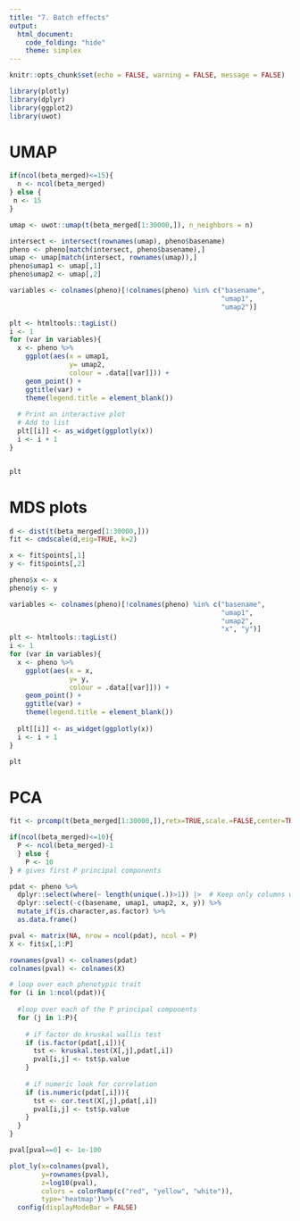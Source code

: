 ```yaml
---
title: "7. Batch effects"
output:
  html_document:
    code_folding: "hide"
    theme: simplex
---
```


```r
knitr::opts_chunk$set(echo = FALSE, warning = FALSE, message = FALSE)

library(plotly)
library(dplyr)
library(ggplot2)
library(uwot)
```

# UMAP

```r
if(ncol(beta_merged)<=15){
  n <- ncol(beta_merged)
} else {
 n <- 15 
}

umap <- uwot::umap(t(beta_merged[1:30000,]), n_neighbors = n)

intersect <- intersect(rownames(umap), pheno$basename)
pheno <- pheno[match(intersect, pheno$basename),]
umap <- umap[match(intersect, rownames(umap)),]
pheno$umap1 <- umap[,1]
pheno$umap2 <- umap[,2]

variables <- colnames(pheno)[!colnames(pheno) %in% c("basename",
                                                     "umap1",
                                                     "umap2")]

plt <- htmltools::tagList()
i <- 1
for (var in variables){
  x <- pheno %>%
    ggplot(aes(x = umap1,
               y= umap2,
               colour = .data[[var]])) +
    geom_point() +
    ggtitle(var) +
    theme(legend.title = element_blank())
  
  # Print an interactive plot
  # Add to list
  plt[[i]] <- as_widget(ggplotly(x))
  i <- i + 1
}


plt
```

# MDS plots

```r
d <- dist(t(beta_merged[1:30000,]))
fit <- cmdscale(d,eig=TRUE, k=2)

x <- fit$points[,1]
y <- fit$points[,2]

pheno$x <- x
pheno$y <- y

variables <- colnames(pheno)[!colnames(pheno) %in% c("basename",
                                                     "umap1",
                                                     "umap2",
                                                     "x", "y")]
plt <- htmltools::tagList()
i <- 1
for (var in variables){
  x <- pheno %>%
    ggplot(aes(x = x,
               y= y,
               colour = .data[[var]])) +
    geom_point() +
    ggtitle(var) +
    theme(legend.title = element_blank())
  
  plt[[i]] <- as_widget(ggplotly(x))
  i <- i + 1
}

plt
```


# PCA

```r
fit <- prcomp(t(beta_merged[1:30000,]),retx=TRUE,scale.=FALSE,center=TRUE)

if(ncol(beta_merged)<=10){
  P <- ncol(beta_merged)-1
  } else {
    P <- 10
} # gives first P principal components

pdat <- pheno %>%
  dplyr::select(where(~ length(unique(.))>1)) |>  # Keep only columns which have more than one unique value for batch effect analysis.
  dplyr::select(-c(basename, umap1, umap2, x, y)) %>%
  mutate_if(is.character,as.factor) %>%
  as.data.frame()

pval <- matrix(NA, nrow = ncol(pdat), ncol = P)
X <- fit$x[,1:P]

rownames(pval) <- colnames(pdat)
colnames(pval) <- colnames(X)

# loop over each phenotypic trait
for (i in 1:ncol(pdat)){
  
  #loop over each of the P principal components
  for (j in 1:P){
    
    # if factor do kruskal wallis test
    if (is.factor(pdat[,i])){
      tst <- kruskal.test(X[,j],pdat[,i])
      pval[i,j] <- tst$p.value
    }
    
    # if numeric look for correlation
    if (is.numeric(pdat[,i])){
      tst <- cor.test(X[,j],pdat[,i])
      pval[i,j] <- tst$p.value
    }
  }
}

pval[pval==0] <- 1e-100

plot_ly(x=colnames(pval),
        y=rownames(pval),
        z=log10(pval),
        colors = colorRamp(c("red", "yellow", "white")),
        type='heatmap')%>%
  config(displayModeBar = FALSE)
```




